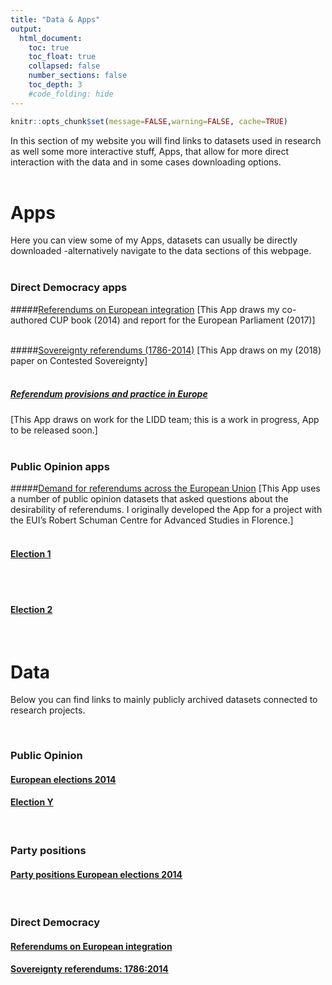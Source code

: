 ```yaml
---
title: "Data & Apps"
output:
  html_document:
    toc: true
    toc_float: true
    collapsed: false
    number_sections: false
    toc_depth: 3
    #code_folding: hide
---
```


```r
knitr::opts_chunk$set(message=FALSE,warning=FALSE, cache=TRUE)
```

In this section of my website you will find links to datasets used in research as well some more interactive stuff, Apps, that allow for more direct interaction with the data and in some cases downloading options. 
<br/><br/>

# Apps
Here you can view some of my Apps, datasets can usually be directly downloaded -alternatively navigate to the data sections of this webpage.
<br/><br/>

### Direct Democracy apps
  
  

#####<a href="https://fmendez72.github.io/web/pages/eu2017.html" target="_blank">Referendums on European integration</a> 
[This App draws my co-authored CUP book (2014) and report for the European Parliament (2017)]
<br/><br/>

#####<a href="https://fmendez72.github.io/web/pages/sovereignty.html" target="_blank">Sovereignty referendums (1786-2014)</a> 
[This App draws on my (2018) paper on Contested Sovereignty]
<br/><br/>

##### [Referendum provisions and practice in Europe]()
[This App draws on work for the LIDD team; this is a work in progress, App to be released soon.]
<br/><br/>

### Public Opinion apps

#####<a href="https://fmendez72.github.io/web/pages/refDemand.html" target="_blank">Demand for referendums across the European Union</a> 
[This App uses a number of public opinion datasets that asked questions about the desirability of referendums. I originally developed the App for a project with the EUI's Robert Schuman Centre for Advanced Studies in Florence.]
<br/><br/>

#### [Election 1](https://fmendez72.github.io/FM_webtest/Liddpages/ConceptualMap.html)
<br/><br/>

#### [Election 2](https://fmendez72.github.io/FM_webtest/Liddpages/ConceptualMap.html)

<br/>

# Data

Below you can find links to mainly publicly archived datasets connected to research projects.

<br/>

### Public Opinion

#### [European elections 2014](https://fmendez72.github.io/web/pages/eu2017.html)

#### [Election Y](https://fmendez72.github.io/FM_webtest/Liddpages/ConceptualMap.html)

<br/>

### Party positions

#### [Party positions European elections 2014](https://fmendez72.github.io/FM_webtest/Liddpages/ConceptualMap.html)

<br/>

### Direct Democracy

#### [Referendums on European integration ](https://fmendez72.github.io/FM_webtest/Liddpages/ConceptualMap.html)

#### [Sovereignty referendums: 1786:2014](https://fmendez72.github.io/FM_webtest/Liddpages/ConceptualMap.html)

<br/>

